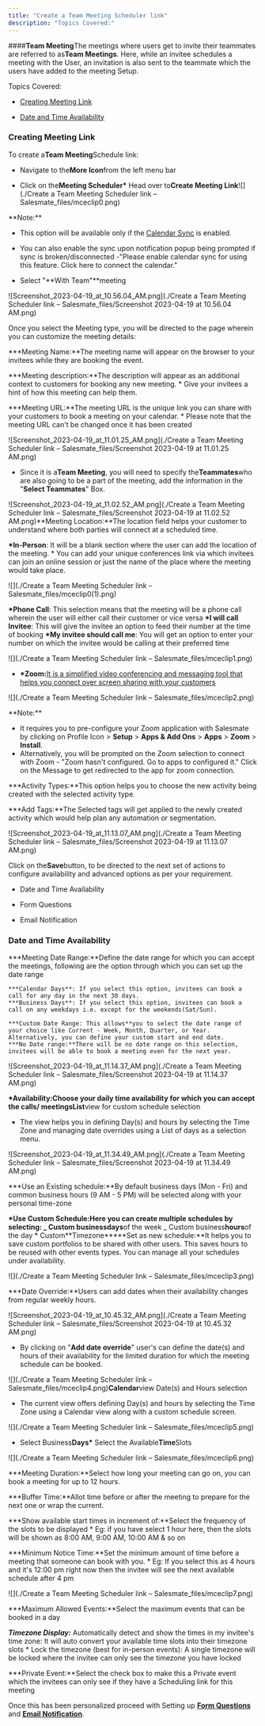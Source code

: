 ```yaml
---
title: "Create a Team Meeting Scheduler link"
description: "Topics Covered:"
---
```


####**Team Meeting**The meetings where users get to invite their teammates are referred to as**Team Meetings**. Here, while an invitee schedules a meeting with the User, an invitation is also sent to the teammate which the users have added to the meeting Setup.

Topics Covered:

- [Creating Meeting Link](https://support.salesmate.io/hc/en-us/articles/4405390541965#h_01HXBW31T2AWSS9C1Q32W2128G)

- [Date and Time Availability](https://support.salesmate.io/hc/en-us/articles/4405390541965#h_01HXBRHA1MPP507DF8M5MYZRJW)

### Creating Meeting Link

To create a**Team Meeting**Schedule link:

- Navigate to the**More Icon**from the left menu bar

- Click on the**Meeting Scheduler\*** Head over to**Create Meeting Link**![](./Create a Team Meeting Scheduler link – Salesmate_files/mceclip0.png)

<Note>
**Note:**

- This option will be available only if the [Calendar Sync](https://support.salesmate.io/hc/en-us/articles/4405390306189) is enabled.

- You can also enable the sync upon notification popup being prompted if sync is broken/disconnected -"Please enable calendar sync for using this feature. Click here to connect the calendar."

</Note>

- Select "**With Team"**meeting

![Screenshot_2023-04-19_at_10.56.04_AM.png](./Create a Team Meeting Scheduler link – Salesmate_files/Screenshot 2023-04-19 at 10.56.04 AM.png)

Once you select the Meeting type, you will be directed to the page wherein you can customize the meeting details:

**\*Meeting Name:**The meeting name will appear on the browser to your invitees while they are booking the event.

**\*Meeting description:**The description will appear as an additional context to customers for booking any new meeting. \* Give your invitees a hint of how this meeting can help them.

**\*Meeting URL:**The meeting URL is the unique link you can share with your customers to book a meeting on your calendar. \* Please note that the meeting URL can't be changed once it has been created

![Screenshot_2023-04-19_at_11.01.25_AM.png](./Create a Team Meeting Scheduler link – Salesmate_files/Screenshot 2023-04-19 at 11.01.25 AM.png)

- Since it is a**Team Meeting**, you will need to specify the**Teammates**who are also going to be a part of the meeting, add the information in the "**Select Teammates**" Box.

![Screenshot_2023-04-19_at_11.02.52_AM.png](./Create a Team Meeting Scheduler link – Salesmate_files/Screenshot 2023-04-19 at 11.02.52 AM.png)**Meeting Location:**The location field helps your customer to understand where both parties will connect at a scheduled time.

**\*In-Person**: It will be a blank section where the user can add the location of the meeting. \* You can add your unique conferences link via which invitees can join an online session or just the name of the place where the meeting would take place.

![](./Create a Team Meeting Scheduler link – Salesmate_files/mceclip0(1).png)

**\*Phone Call**: This selection means that the meeting will be a phone call wherein the user will either call their customer or vice versa
**\*I will call Invitee**: This will give the invitee an option to feed their number at the time of booking
**\*My invitee should call me**: You will get an option to enter your number on which the invitee would be calling at their preferred time

![](./Create a Team Meeting Scheduler link – Salesmate_files/mceclip1.png)

- **\*Zoom:**[It is a simplified video conferencing and messaging tool that helps you connect over screen sharing with your customers](https://support.salesmate.io/hc/en-us/articles/4406507771661)

![](./Create a Team Meeting Scheduler link – Salesmate_files/mceclip2.png)

<Note>
**Note:**

- It requires you to pre-configure your Zoom application with Salesmate by clicking on Profile Icon > **Setup** > **Apps & Add Ons** > **Apps** > **Zoom** > **Install**.
- Alternatively, you will be prompted on the Zoom selection to connect with Zoom - "Zoom hasn't configured. Go to apps to configured it." Click on the Message to get redirected to the app for zoom connection.
</Note>

**\*Activity Types:**This option helps you to choose the new activity being created with the selected activity type.

**\*Add Tags:**The Selected tags will get applied to the newly created activity which would help plan any automation or segmentation.

![Screenshot_2023-04-19_at_11.13.07_AM.png](./Create a Team Meeting Scheduler link – Salesmate_files/Screenshot 2023-04-19 at 11.13.07 AM.png)

Click on the**Save**button, to be directed to the next set of actions to configure availability and advanced options as per your requirement.

- Date and Time Availability

- Form Questions

- Email Notification

### Date and Time Availability

**\*Meeting Date Range:**Define the date range for which you can accept the meetings, following are the option through which you can set up the date range

    ***Calendar Days**: If you select this option, invitees can book a call for any day in the next 30 days.
    ***Business Days**: If you select this option, invitees can book a call on any weekdays i.e. except for the weekends(Sat/Sun).

    ***Custom Date Range: This allows**you to select the date range of your choice like Current - Week, Month, Quarter, or Year. Alternatively, you can define your custom start and end date.
    ***No Date range:**There will be no date range on this selection, invitees will be able to book a meeting even for the next year.

![Screenshot_2023-04-19_at_11.14.37_AM.png](./Create a Team Meeting Scheduler link – Salesmate_files/Screenshot 2023-04-19 at 11.14.37 AM.png)

**\*Availability:**Choose your daily time availability for which you can accept the calls/ meetings**List**view for custom schedule selection

- The view helps you in defining Day(s) and hours by selecting the Time Zone and managing date overrides using a List of days as a selection menu.

![Screenshot_2023-04-19_at_11.34.49_AM.png](./Create a Team Meeting Scheduler link – Salesmate_files/Screenshot 2023-04-19 at 11.34.49 AM.png)

**\*Use an Existing schedule:**By default business days (Mon - Fri) and common business hours (9 AM - 5 PM) will be selected along with your personal time-zone

**\*Use Custom Schedule:**Here you can create multiple schedules by selecting:
_ Custom business**days**of the week
_ Custom business**hours**of the day \* Custom**Timezone\*\*\***Set as new schedule:\*\*It helps you to save custom portfolios to be shared with other users. This saves hours to be reused with other events types. You can manage all your schedules under availability.

![](./Create a Team Meeting Scheduler link – Salesmate_files/mceclip3.png)

**\*Date Override:**Users can add dates when their availability changes from regular weekly hours.

![Screenshot_2023-04-19_at_10.45.32_AM.png](./Create a Team Meeting Scheduler link – Salesmate_files/Screenshot 2023-04-19 at 10.45.32 AM.png)

- By clicking on "**Add date override**" user's can define the date(s) and hours of their availability for the limited duration for which the meeting schedule can be booked.

![](./Create a Team Meeting Scheduler link – Salesmate_files/mceclip4.png)**Calendar**view Date(s) and Hours selection

- The current view offers defining Day(s) and hours by selecting the Time Zone using a Calendar view along with a custom schedule screen.

![](./Create a Team Meeting Scheduler link – Salesmate_files/mceclip5.png)

- Select Business**Days\*** Select the Available**Time**Slots

![](./Create a Team Meeting Scheduler link – Salesmate_files/mceclip6.png)

**\*Meeting Duration:**Select how long your meeting can go on, you can book a meeting for up to 12 hours.

**\*Buffer Time:**Allot time before or after the meeting to prepare for the next one or wrap the current.

**\*Show available start times in increment of:**Select the frequency of the slots to be displayed \* Eg: if you have select 1 hour here, then the slots will be shown as 8:00 AM, 9:00 AM, 10:00 AM & so on

**\*Minimum Notice Time:**Set the minimum amount of time before a meeting that someone can book with you. \* Eg: If you select this as 4 hours and it's 12:00 pm right now then the invitee will see the next available schedule after 4 pm

![](./Create a Team Meeting Scheduler link – Salesmate_files/mceclip7.png)

**\*Maximum Allowed Events:**Select the maximum events that can be booked in a day

**_Timezone Display:_** Automatically detect and show the times in my invitee's time zone: It will auto convert your available time slots into their timezone slots \* Lock the timezone (best for in-person events): A single timezone will be locked where the invitee can only see the timezone you have locked

**\*Private Event:**Select the check box to make this a Private event which the invitees can only see if they have a Scheduling link for this meeting

Once this has been personalized proceed with Setting up [**Form Questions**](https://support.salesmate.io/hc/en-us/articles/4405400576525) and [**Email Notification**](https://support.salesmate.io/hc/en-us/articles/4405400597133).
